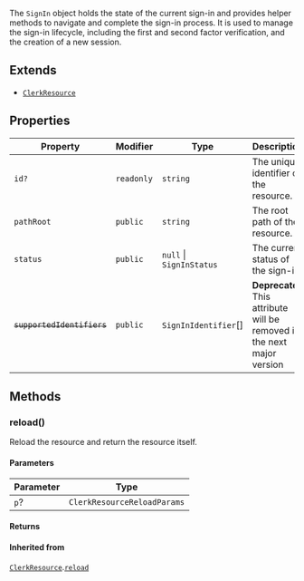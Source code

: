 The `SignIn` object holds the state of the current sign-in and provides helper methods to navigate and complete the sign-in process. It is used to manage the sign-in lifecycle, including the first and second factor verification, and the creation of a new session.

## Extends

- [`ClerkResource`](clerk-resource.mdx)

## Properties

| Property                                                     | Modifier   | Type                     | Description                                                             | Inherited from                                                                 |
| ------------------------------------------------------------ | ---------- | ------------------------ | ----------------------------------------------------------------------- | ------------------------------------------------------------------------------ |
| <a id="id"></a> `id?`                                        | `readonly` | `string`                 | The unique identifier of the resource.                                  | [`ClerkResource`](clerk-resource.mdx).[`id`](ClerkResource.mdx#id)             |
| <a id="pathroot"></a> `pathRoot`                             | `public`   | `string`                 | The root path of the resource.                                          | [`ClerkResource`](clerk-resource.mdx).[`pathRoot`](ClerkResource.mdx#pathroot) |
| <a id="status"></a> `status`                                 | `public`   | `null` \| `SignInStatus` | The current status of the sign-in.                                      | -                                                                              |
| <a id="supportedidentifiers"></a> ~~`supportedIdentifiers`~~ | `public`   | `SignInIdentifier`[]     | **Deprecated** This attribute will be removed in the next major version | -                                                                              |

## Methods

### reload()

Reload the resource and return the resource itself.

#### Parameters

| Parameter | Type                        |
| --------- | --------------------------- |
| `p`?      | `ClerkResourceReloadParams` |

#### Returns

#### Inherited from

[`ClerkResource`](clerk-resource.mdx).[`reload`](ClerkResource.mdx#reload)
